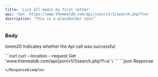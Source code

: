 ```yaml
---
title: 'List all meals by first letter'
api: 'Get  https://www.themealdb.com/api/json/v1/1/search.php?f=a'
description: "This is a placeholder text"
---
```

### Body

<ParamField body="properties" type="object">lorem20 </ParamField>
<ResponseField name="success" type="object">Indicates whether the Api call was successful </ResponseField>


<RequestExample> 
```curl 
curl --location --request Get 'www.themealdb.com/api/json/v1/1/search.php?f=a' \
```
</RequestExample>
<ResponseExample>
```json Response


```
</ResponseExample>


